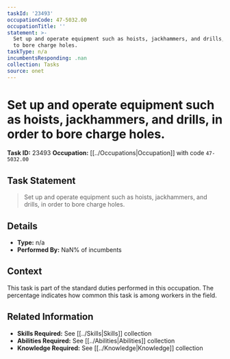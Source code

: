 ```yaml
---
taskId: '23493'
occupationCode: 47-5032.00
occupationTitle: ''
statement: >-
  Set up and operate equipment such as hoists, jackhammers, and drills, in order
  to bore charge holes.
taskType: n/a
incumbentsResponding: .nan
collection: Tasks
source: onet
---
```

# Set up and operate equipment such as hoists, jackhammers, and drills, in order to bore charge holes.

**Task ID:** 23493
**Occupation:** [[../Occupations|Occupation]] with code `47-5032.00`

## Task Statement

> Set up and operate equipment such as hoists, jackhammers, and drills, in order to bore charge holes.

## Details

- **Type:** n/a
- **Performed By:** NaN% of incumbents

## Context

This task is part of the standard duties performed in this occupation. The percentage indicates how common this task is among workers in the field.

## Related Information

- **Skills Required:** See [[../Skills|Skills]] collection
- **Abilities Required:** See [[../Abilities|Abilities]] collection
- **Knowledge Required:** See [[../Knowledge|Knowledge]] collection
